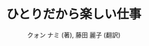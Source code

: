 ---
title: "ひとりだから楽しい仕事"
author: "クォン ナミ (著), 藤田 麗子 (翻訳)"
page: 240
isbn: "4582839169"
publishDate: 2023-1-20
publisher: "平凡社"
addDate: 2025-02-10
amazonLink: ""
kindleLink: null
audibleLink: null
---